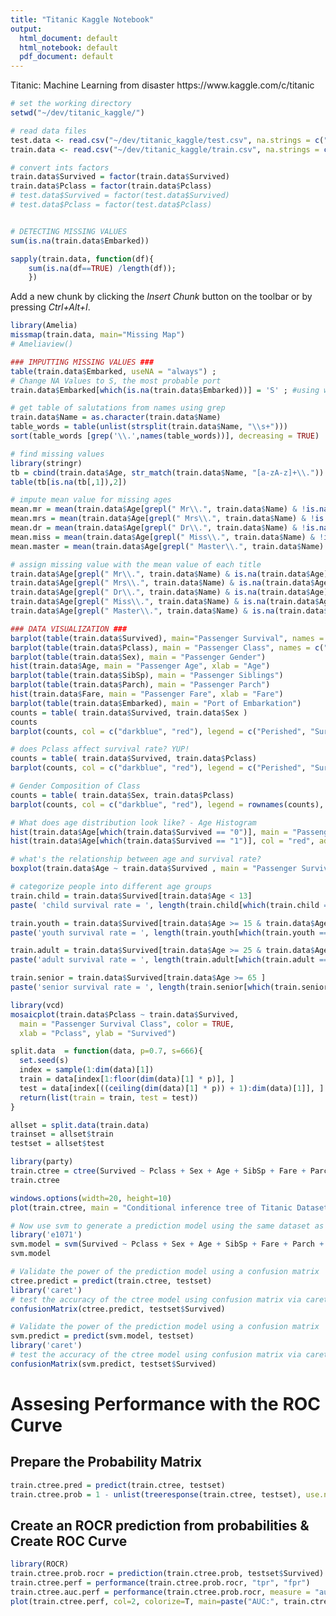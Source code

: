 ```yaml
---
title: "Titanic Kaggle Notebook"
output:
  html_document: default
  html_notebook: default
  pdf_document: default
---
```

Titanic: Machine Learning from disaster
https://www.kaggle.com/c/titanic

```r
# set the working directory
setwd("~/dev/titanic_kaggle/")

# read data files
test.data <- read.csv("~/dev/titanic_kaggle/test.csv", na.strings = c("NA",""))
train.data <- read.csv("~/dev/titanic_kaggle/train.csv", na.strings = c("NA",""))

# convert ints factors 
train.data$Survived = factor(train.data$Survived)
train.data$Pclass = factor(train.data$Pclass)
# test.data$Survived = factor(test.data$Survived)
# test.data$Pclass = factor(test.data$Pclass)


# DETECTING MISSING VALUES
sum(is.na(train.data$Embarked))

sapply(train.data, function(df){
    sum(is.na(df==TRUE) /length(df));
    })
```

Add a new chunk by clicking the *Insert Chunk* button on the toolbar or by pressing *Ctrl+Alt+I*.

```r
library(Amelia)
missmap(train.data, main="Missing Map")
# Ameliaview() 
```
```r
### IMPUTTING MISSING VALUES ###
table(train.data$Embarked, useNA = "always") ;
# Change NA Values to S, the most probable port
train.data$Embarked[which(is.na(train.data$Embarked))] = 'S' ; #using which to subset
```
```r
# get table of salutations from names using grep
train.data$Name = as.character(train.data$Name) 
table_words = table(unlist(strsplit(train.data$Name, "\\s+")))
sort(table_words [grep('\\.',names(table_words))], decreasing = TRUE)
```
```r
# find missing values
library(stringr)
tb = cbind(train.data$Age, str_match(train.data$Name, "[a-zA-z]+\\."))
table(tb[is.na(tb[,1]),2])
```
```r
# impute mean value for missing ages
mean.mr = mean(train.data$Age[grepl(" Mr\\.", train.data$Name) & !is.na(train.data$Age)])
mean.mrs = mean(train.data$Age[grepl(" Mrs\\.", train.data$Name) & !is.na(train.data$Age)])
mean.dr = mean(train.data$Age[grepl(" Dr\\.", train.data$Name) & !is.na(train.data$Age)])
mean.miss = mean(train.data$Age[grepl(" Miss\\.", train.data$Name) & !is.na(train.data$Age)])
mean.master = mean(train.data$Age[grepl(" Master\\.", train.data$Name) & !is.na(train.data$Age)])

# assign missing value with the mean value of each title
train.data$Age[grepl(" Mr\\.", train.data$Name) & is.na(train.data$Age)] = mean.mr
train.data$Age[grepl(" Mrs\\.", train.data$Name) & is.na(train.data$Age)] = mean.mrs
train.data$Age[grepl(" Dr\\.", train.data$Name) & is.na(train.data$Age)] = mean.dr
train.data$Age[grepl(" Miss\\.", train.data$Name) & is.na(train.data$Age)] = mean.miss
train.data$Age[grepl(" Master\\.", train.data$Name) & is.na(train.data$Age)] = mean.master
```

```r
### DATA VISUALIZATION ###
barplot(table(train.data$Survived), main="Passenger Survival", names = c("Perished", "Survived"))
barplot(table(train.data$Pclass), main = "Passenger Class", names = c("first", "seconds", "third"))
barplot(table(train.data$Sex), main = "Passenger Gender")
hist(train.data$Age, main = "Passenger Age", xlab = "Age")
barplot(table(train.data$SibSp), main = "Passenger Siblings")
barplot(table(train.data$Parch), main = "Passenger Parch")
hist(train.data$Fare, main = "Passenger Fare", xlab = "Fare")
barplot(table(train.data$Embarked), main = "Port of Embarkation")
counts = table( train.data$Survived, train.data$Sex )
counts
barplot(counts, col = c("darkblue", "red"), legend = c("Perished", "Survived"), main = "Passenger Survival by Sex")
```
```r
# does Pclass affect survival rate? YUP!
counts = table( train.data$Survived, train.data$Pclass)
barplot(counts, col = c("darkblue", "red"), legend = c("Perished", "Survived"), main = "Passenger Survival by Class")
```
```r
# Gender Composition of Class
counts = table( train.data$Sex, train.data$Pclass)
barplot(counts, col = c("darkblue", "red"), legend = rownames(counts), main = "Passenger Gender by Class")

```
```r
# What does age distribution look like? - Age Histogram
hist(train.data$Age[which(train.data$Survived == "0")], main = "Passenger Age Histogram",xlab = "Age", ylab = "Count", col = "blue", breaks = seq(0,80,by=2))
hist(train.data$Age[which(train.data$Survived == "1")], col = "red", add = T, breaks = seq(0,80,by=2))
```
```r
# what's the relationship between age and survival rate?
boxplot(train.data$Age ~ train.data$Survived , main = "Passenger Survival by Age" , xlab = "Survived", ylab = "Age" )
```
```r
# categorize people into different age groups
train.child = train.data$Survived[train.data$Age < 13]
paste( 'child survival rate = ', length(train.child[which(train.child == 1)]) / length(train.child))

train.youth = train.data$Survived[train.data$Age >= 15 & train.data$Age <25 ]
paste('youth survival rate = ', length(train.youth[which(train.youth == 1 )]) / length(train.youth))

train.adult = train.data$Survived[train.data$Age >= 25 & train.data$Age <65 ]
paste('adult survival rate = ', length(train.adult[which(train.adult == 1 )]) / length(train.adult)) 

train.senior = train.data$Survived[train.data$Age >= 65 ]
paste('senior survival rate = ', length(train.senior[which(train.senior == 1 )]) / length(train.senior)) 
```
```r
library(vcd)
mosaicplot(train.data$Pclass ~ train.data$Survived, 
  main = "Passenger Survival Class", color = TRUE,
  xlab = "Pclass", ylab = "Survived")
```
```r
split.data  = function(data, p=0.7, s=666){
  set.seed(s) 
  index = sample(1:dim(data)[1]) 
  train = data[index[1:floor(dim(data)[1] * p)], ]
  test = data[index[((ceiling(dim(data)[1] * p)) + 1):dim(data)[1]], ]
  return(list(train = train, test = test))
}

allset = split.data(train.data)
trainset = allset$train
testset = allset$test
```

```r
library(party)
train.ctree = ctree(Survived ~ Pclass + Sex + Age + SibSp + Fare + Parch + Embarked, data = trainset)
train.ctree
```

```r
windows.options(width=20, height=10)
plot(train.ctree, main = "Conditional inference tree of Titanic Dataset")
```

```r
# Now use svm to generate a prediction model using the same dataset as above
library('e1071')
svm.model = svm(Survived ~ Pclass + Sex + Age + SibSp + Fare + Parch + Embarked, data = trainset, probability=TRUE)
svm.model
```

```r
# Validate the power of the prediction model using a confusion matrix
ctree.predict = predict(train.ctree, testset)
library('caret')
# test the accuracy of the ctree model using confusion matrix via caret package
confusionMatrix(ctree.predict, testset$Survived)
```

```r
# Validate the power of the prediction model using a confusion matrix
svm.predict = predict(svm.model, testset)
library('caret')
# test the accuracy of the ctree model using confusion matrix via caret package
confusionMatrix(svm.predict, testset$Survived)
```
# Assesing Performance with the ROC Curve
## Prepare the Probability Matrix
```r
train.ctree.pred = predict(train.ctree, testset)
train.ctree.prob = 1 - unlist(treeresponse(train.ctree, testset), use.names = F) [seq(1,nrow(testset)*2,2)]
```
## Create an ROCR prediction from probabilities & Create ROC Curve
```r
library(ROCR)
train.ctree.prob.rocr = prediction(train.ctree.prob, testset$Survived)
train.ctree.perf = performance(train.ctree.prob.rocr, "tpr", "fpr")
train.ctree.auc.perf = performance(train.ctree.prob.rocr, measure = "auc", x.measure = "cutoff")
plot(train.ctree.perf, col=2, colorize=T, main=paste("AUC:", train.ctree.auc.perf@y.values))
```


